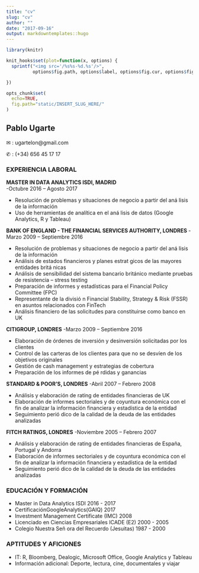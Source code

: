 ```yaml
---
title: "cv"
slug: "cv"
author: ""
date: "2017-09-16"
output: markdowntemplates::hugo
---
```

```r
library(knitr)

knit_hooks$set(plot=function(x, options) {
  sprintf("<img src='/%s%s-%d.%s'/>", 
          options$fig.path, options$label, options$fig.cur, options$fig.ext)

})

opts_chunk$set(
  echo=TRUE,
  fig.path="static/INSERT_SLUG_HERE/"
)
```

## Pablo Ugarte

 ✉ : ugartelon@gmail.com 
 
 ✆ : (+34) 656 45 17 17

### EXPERIENCIA LABORAL

**MASTER IN DATA ANALYTICS ISDI, MADRID**                          
-Octubre 2016 – Agosto 2017 

* Resolución de problemas y situaciones de negocio a partir del aná lisis de la información
* Uso de herramientas de analı́tica en el aná lisis de datos (Google Analytics, R y Tableau)

**BANK OF ENGLAND - THE FINANCIAL SERVICES AUTHORITY, LONDRES**
-Marzo 2009 – Septiembre 2016

* Resolución de problemas y situaciones de negocio a partir del aná lisis de la información
* Análisis de estados financieros y planes estrat gicos de las mayores entidades britá nicas
* Análisis de sensibilidad del sistema bancario británico mediante pruebas de resistencia –
stress testing
* Preparación de informes y estadı́sticas para el Financial Policy Committee (FPC)
* Representante de la divisió n Financial Stability, Strategy & Risk (FSSR) en asuntos
relacionados con FinTech
* Análisis financiero de las solicitudes para constituirse como banco en UK

**CITIGROUP, LONDRES**
-Marzo 2009 – Septiembre 2016

* Elaboración de órdenes de inversión y desinversión solicitadas por los clientes
* Control de las carteras de los clientes para que no se desvı́en de los objetivos originales
* Gestión de cash management y estrategias de cobertura
* Preparación de los informes de pé rdidas y ganancias

**STANDARD & POOR’S, LONDRES**
-Abril 2007 – Febrero 2008

* Análisis y elaboración de rating de entidades financieras de UK
* Elaboración de informes sectoriales y de coyuntura económica con el fin de analizar la
información financiera y estadı́stica de la entidad
* Seguimiento perió dico de la calidad de la deuda de las entidades analizadas

**FITCH RATINGS, LONDRES**
-Noviembre 2005 – Febrero 2007

* Análisis y elaboración de rating de entidades financieras de España, Portugal y Andorra
* Elaboración de informes sectoriales y de coyuntura económica con el fin de analizar la
información financiera y estadı́stica de la entidad
* Seguimiento perió dico de la calidad de la deuda de las entidades analizadas

### EDUCACIÓN Y FORMACIÓN

* Master in Data Analytics ISDI                                2016 - 2017
* CertificaciónGoogleAnalytics(GAIQ)                           2017
* Investment Management Certificate (IMC)                      2008
* Licenciado en Ciencias Empresariales ICADE (E2)              2000 - 2005
* Colegio Nuestra Señ ora del Recuerdo (Jesuitas)              1987 - 2000

### APTITUDES Y AFICIONES

* IT: R, Bloomberg, Dealogic, Microsoft Office, Google Analytics y Tableau
* Información adicional: Deporte, lectura, cine, documentales y viajar
